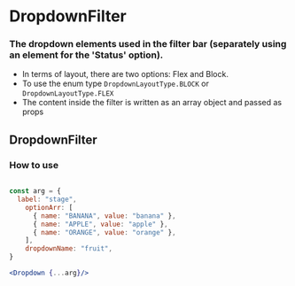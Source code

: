 
<Meta title="MDX/DropdownFilter" of={DropdownFilterStories} />

# DropdownFilter

### The dropdown elements used in the filter bar (separately using an element for the 'Status' option).

- In terms of layout, there are two options: Flex and Block.
- To use the enum type `DropdownLayoutType.BLOCK` or `DropdownLayoutType.FLEX`
- The content inside the filter is written as an array object and passed as props

<Canvas>
  <Story of={DropdownFilterStories.DropdownFilter} />
</Canvas>

<Controls />

## DropdownFilter

### How to use

```jsx

const arg = {
  label: "stage",
    optionArr: [
      { name: "BANANA", value: "banana" },
      { name: "APPLE", value: "apple" },
      { name: "ORANGE", value: "orange" },
    ],
    dropdownName: "fruit",
}

<Dropdown {...arg}/>

```
